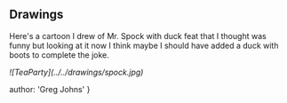 
## Drawings

Here's a cartoon I drew of Mr. Spock with duck feat that I thought was funny but looking at it now I think maybe I should have added a duck with boots to complete the joke.

<i>
  ![TeaParty](../../drawings/spock.jpg)
</i>

  author: 'Greg Johns'
}


